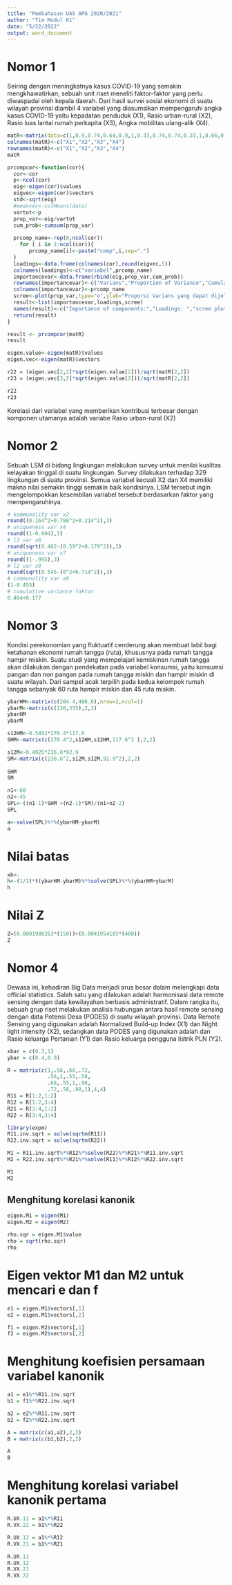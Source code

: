 ```yaml
---
title: "Pembahasan UAS APG 2020/2021"
author: "Tim Modul 61"
date: "5/22/2022"
output: word_document
---
```


# Nomor 1

Seiring dengan meningkatnya kasus COVID-19 yang semakin mengkhawatirkan, sebuah unit riset meneliti faktor-faktor yang perlu diwaspadai oleh kepala daerah. Dari hasil survei sosial ekonomi di suatu wilayah provinsi diambil 4 variabel yang diasumsikan mempengaruhi angka kasus COVID-19 yaitu kepadatan penduduk (X1), Rasio urban-rural (X2), Rasio luas lantai rumah perkapita (X3), Angka mobilitas ulang-alik (X4). 
```r
matR<-matrix(data=c(1,0.9,0.74,0.64,0.9,1,0.33,0.74,0.74,0.33,1,0.66,0.64,0.74,0.66,1),4,4)
colnames(matR)<-c("X1","X2","X3","X4")
rownames(matR)<-c("X1","X2","X3","X4")
matR
```

```r
prcompcor<-function(cor){
  cor<-cor
  p<-ncol(cor)
  eig<-eigen(cor)$values
  eigvec<-eigen(cor)$vectors
  std<-sqrt(eig)
  #meanvec<-colMeans(data)
  vartot<-p
  prop_var<-eig/vartot
  cum_prob<-cumsum(prop_var)
  
  prcomp_name<-rep(0,ncol(cor))
    for ( i in 1:ncol(cor)){
       prcomp_name[i]<-paste("comp",i,sep=".")
  }
  loadings<-data.frame(colnames(cor),round(eigvec,5))
  colnames(loadings)<-c("variabel",prcomp_name)
  importancevar<-data.frame(rbind(eig,prop_var,cum_prob))
  rownames(importancevar)<-c("Varians","Proportion of Variance","Cumulative Proportion")
  colnames(importancevar)<-prcomp_name
  scree<-plot(prop_var,type="o",ylab="Proporsi Varians yang dapat dijelaskan",main="Scree Plot No 1")
  result<-list(importancevar,loadings,scree)
  names(result)<-c("Importance of components:","Loadings: ","scree plot")
  return(result)
}
```

```r
result <- prcompcor(matR)
result
```
```r
eigen.value<-eigen(matR)$values
eigen.vec<-eigen(matR)$vectors

r22 = (eigen.vec[2,2]*sqrt(eigen.value[2]))/sqrt(matR[2,2])
r23 = (eigen.vec[3,2]*sqrt(eigen.value[2]))/sqrt(matR[2,2])

r22
r23
```
Korelasi dari variabel yang memberikan kontribusi terbesar dengan komponen utamanya adalah variabe Rasio urban-rural (X2)


# Nomor 2

Sebuah LSM di bidang lingkungan melakukan survey untuk menilai kualitas kelayakan tinggal di suatu lingkungan. Survey dilakukan terhadap 329 lingkungan di suatu provinsi. Semua variabel kecuali X2 dan X4 memiliki makna nilai semakin tinggi semakin baik kondisinya. LSM tersebut ingin mengelompokkan kesembilan variabel tersebut berdasarkan faktor yang mempengaruhinya. 

```r
# kommunality var x2
round((0.164^2+0.788^2+0.214^2),3)
# uniqueness var x4
round((1-0.994),3)
# l3 var x6
round(sqrt(0.462-(0.59^2+0.179^2)),3)
# uniqueness var x7
round((1-.995),3)
# l2 var x9
round(sqrt(0.545-(0^2+0.714^2)),3)
# communality var x9
(1-0.455)
# cumulative variance faktor 
0.464+0.177
```

# Nomor 3

Kondisi perekonomian yang fluktuatif cenderung akan membuat labil bagi ketahanan ekonomi rumah tangga (ruta), khususnya pada rumah tangga hampir miskin. Suatu studi yang mempelajari kemiskinan rumah tangga akan dilakukan dengan pendekatan pada variabel konsumsi, yaitu konsumsi pangan dan non pangan pada rumah tangga miskin dan hampir miskin di suatu wilayah. Dari sampel acak terpilih pada kedua kelompok rumah tangga sebanyak 60 ruta hampir miskin dan 45 ruta miskin.
```r
ybarHM<-matrix(c(204.4,406.6),nrow=2,ncol=1)
ybarM<-matrix(c(130,355),2,1)
ybarHM
ybarM
```

```r
s12HM<-0.5492*270.4*117.6
SHM<-matrix(c(270.4^2,s12HM,s12HM,117.6^2 ),2,2)

s12M<-0.4925*236.6*92.9
SM<-matrix(c(236.6^2,s12M,s12M,92.9^2),2,2)
 
SHM
SM
```

```r
n1<-60
n2<-45
SPL<-((n1-1)*SHM +(n2-1)*SM)/(n1+n2-2)
SPL
```

```r
a<-solve(SPL)%*%(ybarHM-ybarM)
a
```
# Nilai batas
```r
xh<-
h<-(1/2)*t(ybarHM-ybarM)%*%solve(SPL)%*%(ybarHM+ybarM)
h
```
# Nilai Z
```r
Z=(0.0001980263*(150))+(0.0041954185*(400))
Z
```


# Nomor 4

Dewasa ini, kehadiran Big Data menjadi arus besar dalam melengkapi data
official statistics. Salah satu yang dilakukan adalah harmonisasi data remote sensing dengan data kewilayahan berbasis administratif. Dalam rangka itu, sebuah grup riset melakukan analisis hubungan antara hasil remote sensing dengan data Potensi Desa (PODES) di suatu wilayah provinsi. Data Remote Sensing yang digunakan adalah Normalized Build-up Index (X1) dan Night light intensity (X2), sedangkan data PODES yang digunakan adalah dan Rasio keluarga Pertanian (Y1) dan Rasio keluarga pengguna listrik PLN (Y2). 

```r
xbar = c(0.3,1)
ybar = c(0.4,0.9)

R = matrix(c(1,.56,.68,.72,
             .56,1,.55,.58,
             .68,.55,1,.98,
             .72,.58,.98,1),4,4)
R11 = R[1:2,1:2]
R12 = R[1:2,3:4]
R21 = R[3:4,1:2]
R22 = R[3:4,3:4]
```

```r
library(expm)
R11.inv.sqrt = solve(sqrtm(R11))
R22.inv.sqrt = solve(sqrtm(R22))

M1 = R11.inv.sqrt%*%R12%*%solve(R22)%*%R21%*%R11.inv.sqrt
M2 = R22.inv.sqrt%*%R21%*%solve(R11)%*%R12%*%R22.inv.sqrt

M1
M2
```
## Menghitung korelasi kanonik
```r
eigen.M1 = eigen(M1)
eigen.M2 = eigen(M2)

rho.sqr = eigen.M1$value
rho = sqrt(rho.sqr)
rho
```
# Eigen vektor M1 dan M2 untuk mencari e dan f
```r
e1 = eigen.M1$vectors[,1]
e2 = eigen.M1$vectors[,2]

f1 = eigen.M2$vectors[,1]
f2 = eigen.M2$vectors[,2]
```

# Menghitung koefisien persamaan variabel kanonik
```r
a1 = e1%*%R11.inv.sqrt
b1 = f1%*%R22.inv.sqrt

a2 = e2%*%R11.inv.sqrt
b2 = f2%*%R22.inv.sqrt

A = matrix(c(a1,a2),2,2)
B = matrix(c(b1,b2),2,2)

A
B
```
# Menghitung korelasi variabel kanonik pertama 
```r
R.UX.11 = a1%*%R11
R.VX.22 = b1%*%R22

R.UX.12 = a1%*%R12
R.VX.21 = b1%*%R21

R.UX.11
R.UX.12
R.VX.21
R.VX.22
```



































